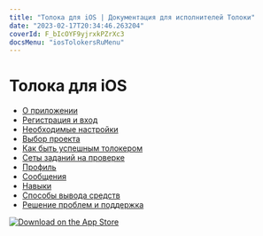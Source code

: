 ```yaml
---
title: "Толока для iOS | Документация для исполнителей Толоки"
date: "2023-02-17T20:34:46.263204"
coverId: F_bIcOYF9yjrxkPZrXc3
docsMenu: "iosTolokersRuMenu"
---
```


# Толока для iOS

- [О приложении](./about)
- [Регистрация и вход](./auth)
- [Необходимые настройки](./settings)
- [Выбор проекта](./task-select)
- [Как быть успешным толокером](./tasks)
- [Сеты заданий на проверке](./priemka)
- [Профиль](./profile)
- [Сообщения](./messages)
- [Навыки](./skills)
- [Способы вывода средств](./pay/about)
- [Решение проблем и поддержка](./troubleshooting/troubleshooting)

[![Download on the App Store](https://tlkfrontprod.azureedge.net/portal-production/static/uploaded/images/1676733317767/1676733317767_original_svg.svg)](https://itunes.apple.com/ru/app/yandex-toloka/id1282350367)
